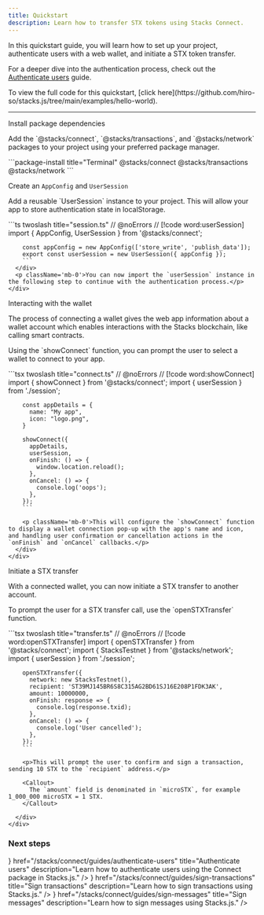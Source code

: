 ```yaml
---
title: Quickstart
description: Learn how to transfer STX tokens using Stacks Connect.
---
```



In this quickstart guide, you will learn how to set up your project, authenticate users with a web wallet, and initiate a STX token transfer.

For a deeper dive into the authentication process, check out the [Authenticate users](/stacks/connect/guides/authenticate-users) guide.

<Callout>
  To view the full code for this quickstart, [click here](https://github.com/hiro-so/stacks.js/tree/main/examples/hello-world).
</Callout>

---

<div className='steps space-y-12'>
  <Step>
    <div className="flex flex-col space-y-3">
      <div className="w-full">
        <p className='text-lg font-bold m-0 dark:text-primary-foreground'>Install package dependencies</p>
        <p className='mb-0'>Add the `@stacks/connect`, `@stacks/transactions`, and `@stacks/network` packages to your project using your preferred package manager.</p>
      </div>
      <div className="w-full">
        ```package-install title="Terminal"
        @stacks/connect @stacks/transactions @stacks/network
        ```
      </div>
    </div>
  </Step>

  <Step>
    <div className="flex flex-col space-y-3">
      <div className="w-full">
        <p className='text-lg font-bold m-0 dark:text-primary-foreground'>Create an <code className='text-lg'>AppConfig</code> and <code className='text-lg'>UserSession</code></p>
        <p className='mb-0'>Add a reusable `UserSession` instance to your project. This will allow your app to store authentication state in localStorage.</p>
      </div>
      <div className="w-full">
        ```ts twoslash title="session.ts"
        // @noErrors
        // [!code word:userSession]
        import { AppConfig, UserSession } from '@stacks/connect';

        const appConfig = new AppConfig(['store_write', 'publish_data']);
        export const userSession = new UserSession({ appConfig });
        ```
      </div>
      <p className='mb-0'>You can now import the `userSession` instance in the following step to continue with the authentication process.</p>
    </div>
  </Step>

  <Step>
    <div className="flex flex-col space-y-3">
      <div className="w-full">
        <p className='text-lg font-bold m-0 dark:text-primary-foreground'>Interacting with the wallet</p>
        <p className='mb-0'>The process of connecting a wallet gives the web app information about a wallet account which enables interactions with the Stacks blockchain, like calling smart contracts.</p>
        <p className='mb-0'>Using the `showConnect` function, you can prompt the user to select a wallet to connect to your app.</p>
      </div>
      <div className="w-full">
        ```tsx twoslash title="connect.ts"
        // @noErrors
        // [!code word:showConnect]
        import { showConnect } from '@stacks/connect';
        import { userSession } from './session';

        const appDetails = {
          name: "My app",
          icon: "logo.png",
        }

        showConnect({
          appDetails,
          userSession,
          onFinish: () => {
            window.location.reload();
          },
          onCancel: () => {
            console.log('oops');
          },
        });
        ```

        <p className='mb-0'>This will configure the `showConnect` function to display a wallet connection pop-up with the app's name and icon, and handling user confirmation or cancellation actions in the `onFinish` and `onCancel` callbacks.</p>
      </div>
    </div>
  </Step>

  <Step>
    <div className="flex flex-col space-y-3">
      <div className="w-full">
        <p className='text-lg font-bold m-0 dark:text-primary-foreground'>Initiate a STX transfer</p>
        <p className='mb-0'>With a connected wallet, you can now initiate a STX transfer to another account.</p>
        <p className='mb-0'>To prompt the user for a STX transfer call, use the `openSTXTransfer` function.</p>
      </div>
      <div className="w-full">
        ```tsx twoslash title="transfer.ts"
        // @noErrors
        // [!code word:openSTXTransfer]
        import { openSTXTransfer } from '@stacks/connect';
        import { StacksTestnet } from '@stacks/network';
        import { userSession } from './session';

        openSTXTransfer({
          network: new StacksTestnet(),
          recipient: 'ST39MJ145BR6S8C315AG2BD61SJ16E208P1FDK3AK',
          amount: 10000000,
          onFinish: response => {
            console.log(response.txid);
          },
          onCancel: () => {
            console.log('User cancelled');
          },
        });
        ```

        <p>This will prompt the user to confirm and sign a transaction, sending 10 STX to the `recipient` address.</p>

        <Callout>
          The `amount` field is denominated in `microSTX`, for example 1_000_000 microSTX = 1 STX.
        </Callout>

      </div>
    </div>
  </Step>
</div>

### Next steps

<Cards className='sm:grid-cols-1'>
  <SmallCard
    icon={<Code className='text-primary' />}
    href="/stacks/connect/guides/authenticate-users"
    title="Authenticate users"
    description="Learn how to authenticate users using the Connect package in Stacks.js."
  />
  <SmallCard
    icon={<Terminal className='text-primary' />}
    href="/stacks/connect/guides/sign-transactions"
    title="Sign transactions"
    description="Learn how to sign transactions using Stacks.js."
  />
  <SmallCard
    icon={<Terminal className='text-primary' />}
    href="/stacks/connect/guides/sign-messages"
    title="Sign messages"
    description="Learn how to sign messages using Stacks.js."
  />
</Cards>
